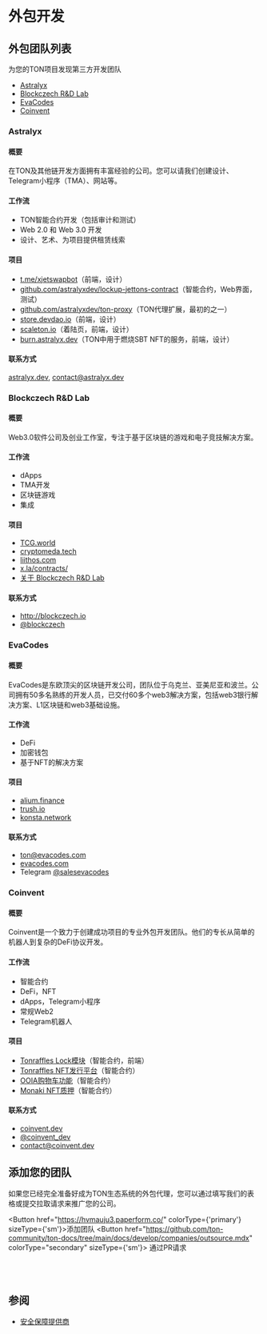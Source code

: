 
# 外包开发

## 外包团队列表

为您的TON项目发现第三方开发团队

* [Astralyx](#astralyx)
* [Blockczech R&D Lab](#blockczech-rd-lab)
* [EvaCodes](#evacodes)
* [Coinvent](#coinvent)

### Astralyx

#### 概要
在TON及其他链开发方面拥有丰富经验的公司。您可以请我们创建设计、Telegram小程序（TMA）、网站等。

#### 工作流
- TON智能合约开发（包括审计和测试）
- Web 2.0 和 Web 3.0 开发
- 设计、艺术、为项目提供租赁线索

#### 项目
- [t.me/xjetswapbot](http://t.me/xjetswapbot)（前端，设计）
- [github.com/astralyxdev/lockup-jettons-contract](http://github.com/astralyxdev/lockup-jettons-contract)（智能合约，Web界面，测试）
- [github.com/astralyxdev/ton-proxy](http://github.com/astralyxdev/ton-proxy)（TON代理扩展，最初的之一）
- [store.devdao.io](http://store.devdao.io)（前端，设计）
- [scaleton.io](http://scaleton.io)（着陆页，前端，设计）
- [burn.astralyx.dev](http://burn.astralyx.dev)（TON中用于燃烧SBT NFT的服务，前端，设计）

#### 联系方式

[astralyx.dev](http://astralyx.dev), contact@astralyx.dev

### Blockczech R&D Lab

#### 概要
Web3.0软件公司及创业工作室，专注于基于区块链的游戏和电子竞技解决方案。

#### 工作流
- dApps
- TMA开发
- 区块链游戏
- 集成

#### 项目
- [TCG.world](http://TCG.world)
- [cryptomeda.tech](http://cryptomeda.tech)
- [liithos.com](http://liithos.com)
- [x.la/contracts/](http://x.la/contracts/)
- [关于 Blockczech R&D Lab](https://docs.google.com/presentation/d/1htMH1ihm31wQSn08ZziFfK6NpbPSHA3M/edit?usp=sharing&ouid=105247529013711719883&rtpof=true&sd=true)

#### 联系方式
- http://blockczech.io
- [@blockczech](https://t.me/blockczech)

### EvaCodes

#### 概要
EvaCodes是东欧顶尖的区块链开发公司，团队位于乌克兰、亚美尼亚和波兰。公司拥有50多名熟练的开发人员，已交付60多个web3解决方案，包括web3银行解决方案、L1区块链和web3基础设施。

#### 工作流
- DeFi
- 加密钱包
- 基于NFT的解决方案

#### 项目
- [alium.finance](https://alium.finance/)
- [trush.io](https://trush.io/)
- [konsta.network](https://konsta.network/)

#### 联系方式
- ton@evacodes.com
- [evacodes.com](https://evacodes.com/)
- Telegram [@salesevacodes](https://t.me/salesevacodes)

### Coinvent

#### 概要
Coinvent是一个致力于创建成功项目的专业外包开发团队。他们的专长从简单的机器人到复杂的DeFi协议开发。

#### 工作流
- 智能合约
- DeFi，NFT
- dApps，Telegram小程序
- 常规Web2
- Telegram机器人

#### 项目
- [Tonraffles Lock模块](https://tonraffles.app/lock)（智能合约，前端）
- [Tonraffles NFT发行平台](https://tonraffles.app/nft/launchpad)（智能合约）
- [OOIA购物车功能](https://testnet.ooia.art/)（智能合约）
- [Monaki NFT质押](https://www.monaki.life/)（智能合约）

#### 联系方式

- [coinvent.dev](https://coinvent.dev)
- [@coinvent_dev](https://t.me/coinvent_dev)
- contact@coinvent.dev

## 添加您的团队

如果您已经完全准备好成为TON生态系统的外包代理，您可以通过填写我们的表格或提交拉取请求来推广您的公司。

<Button href="https://hvmauju3.paperform.co/" colorType={'primary'} sizeType={'sm'}>添加团队</Button>
<Button href="https://github.com/ton-community/ton-docs/tree/main/docs/develop/companies/outsource.mdx"
        colorType="secondary" sizeType={'sm'}>
  通过PR请求
</Button>
<br></br><br></br>

## 参阅
* [安全保障提供商](/develop/companies/auditors)
